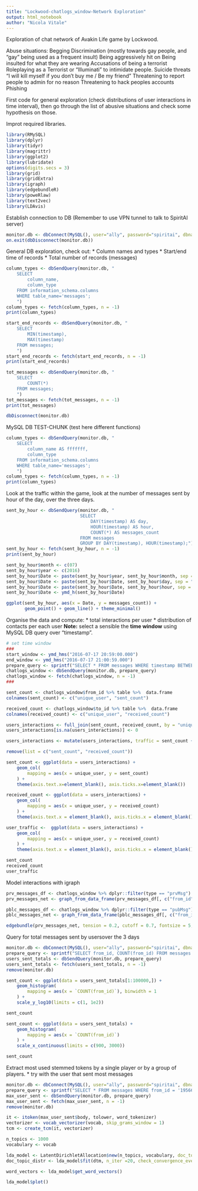 ```yaml
---
title: "Lockwood-chatlogs_window-Network Exploration"
output: html_notebook
author: "Nicola Vitale"
---
```


Exploration of chat network of Avakin Life game by Lockwood.

Abuse situations:
Begging
Discrimination  (mostly towards gay people, and "gay" being used as a frequent insult)
Being aggressively hit on
Being insulted for what they are wearing
Accusations of being a terrorist
Roleplaying as a Terrorist or "Illuminati" to intimidate people.
Suicide threats "I will kill myself if you don't buy me <item> / Be my friend"
Threatening to report people to admin for no reason
Threatening to hack peoples accounts
Phishing

First code for general exploration (check distributions of user interactions in time interval), 
then go through the list of abusive situations and check some hypothesis on those.

Improt required libraries.
```r

library(RMySQL)
library(dplyr)
library(tidyr)
library(magrittr)
library(ggplot2)
library(lubridate)
options(digits.secs = 3)
library(grid)
library(gridExtra)
library(igraph)
library(edgebundleR)
library(poweRlaw)
library(text2vec)
library(LDAvis)

```

Establish connection to DB (Remember to use VPN tunnel to talk to SpiritAI server)
```r

monitor.db <- dbConnect(MySQL(), user="ally", password="spiritai", dbname="monitor", host="freelander")
on.exit(dbDisconnect(monitor.db))

```

General DB exploration, check out:
* Column names and types
* Start/end time of records
* Total number of records (messages)
```r

column_types <- dbSendQuery(monitor.db, "
    SELECT
        column_name,
        column_type 
    FROM information_schema.columns 
    WHERE table_name='messages'; 
    ")
column_types <- fetch(column_types, n = -1)
print(column_types)

start_end_records <- dbSendQuery(monitor.db, "
    SELECT
        MIN(timestamp),
        MAX(timestamp) 
    FROM messages; 
    ")
start_end_records <- fetch(start_end_records, n = -1)
print(start_end_records)

tot_messages <- dbSendQuery(monitor.db, "
    SELECT
        COUNT(*)
    FROM messages;
    ")
tot_messages <- fetch(tot_messages, n = -1)
print(tot_messages)

dbDisconnect(monitor.db)

```

##############################################################
MySQL DB TEST-CHUNK (test here different functions)
```r

column_types <- dbSendQuery(monitor.db, "
    SELECT
        column_name AS fffffff,
        column_type 
    FROM information_schema.columns 
    WHERE table_name='messages'; 
    ")
column_types <- fetch(column_types, n = -1)
print(column_types) 


```
###############################################################

Look at the traffic within the game, look at the number of messages sent by hour of the day, over the three days.
```r

sent_by_hour <- dbSendQuery(monitor.db, "
                            SELECT
                                DAY(timestamp) AS day,
                                HOUR(timestamp) AS hour, 
                                COUNT(*) AS messages_count
                            FROM messages 
                            GROUP BY DAY(timestamp), HOUR(timestamp);")
sent_by_hour <- fetch(sent_by_hour, n = -1)
print(sent_by_hour)

```

```r
sent_by_hour$month <- c(07)
sent_by_hour$year <- c(2016)
sent_by_hour$Date <- paste(sent_by_hour$year, sent_by_hour$month, sep = "-")
sent_by_hour$Date <- paste(sent_by_hour$Date, sent_by_hour$day, sep = "-")
sent_by_hour$Date <- paste(sent_by_hour$Date, sent_by_hour$hour, sep = " ")
sent_by_hour$Date <- ymd_h(sent_by_hour$Date)

ggplot(sent_by_hour, aes(x = Date, y = messages_count)) +
       geom_point() + geom_line() + theme_minimal()
```

Organise the data and compute:
* total interactions per user
* distribution of contacts per each user
__Note:__ select a sensible the __time window__ using MySQL DB query over "timestamp".
```r

# set time window
###
start_window <- ymd_hms("2016-07-17 20:59:00.000")
end_window <- ymd_hms("2016-07-17 21:00:59.000")
prepare_query <- sprintf("SELECT * FROM messages WHERE timestamp BETWEEN '%s' AND '%s';", start_window, end_window)
chatlogs_window <- dbSendQuery(monitor.db, prepare_query)
chatlogs_window <- fetch(chatlogs_window, n = -1)
###

```

```r


sent_count <- chatlogs_window$from_id %>% table %>%  data.frame
colnames(sent_count) <- c("unique_user", "sent_count")

received_count <- chatlogs_window$to_id %>% table %>%  data.frame
colnames(received_count) <- c("unique_user", "received_count")

users_interactions <- full_join(sent_count, received_count, by = "unique_user")
users_interactions[is.na(users_interactions)] <- 0

users_interactions <- mutate(users_interactions, traffic = sent_count + received_count)

remove(list = c("sent_count", "received_count"))


```


```r

sent_count <- ggplot(data = users_interactions) +
    geom_col(
        mapping = aes(x = unique_user, y = sent_count)
    ) +
    theme(axis.text.x=element_blank(), axis.ticks.x=element_blank())

received_count <- ggplot(data = users_interactions) +
    geom_col(
        mapping = aes(x = unique_user, y = received_count)
    ) +
    theme(axis.text.x = element_blank(), axis.ticks.x = element_blank())

user_traffic <-  ggplot(data = users_interactions) +
    geom_col(
        mapping = aes(x = unique_user, y = received_count)
    ) +
    theme(axis.text.x = element_blank(), axis.ticks.x = element_blank())

sent_count
received_count
user_traffic

```

Model interactions with igraph 

```r

prv_messages_df <- chatlogs_window %>% dplyr::filter(type == "prvMsg")
prv_messages_net <- graph_from_data_frame(prv_messages_df[, c("from_id", "to_id")], directed = FALSE)

pblc_messages_df <- chatlogs_window %>% dplyr::filter(type == "pubMsg")
pblc_messages_net <- graph_from_data_frame(pblc_messages_df[, c("from_id", "to_id")], directed = FALSE)


```
```r

edgebundle(prv_messages_net, tension = 0.2, cutoff = 0.7, fontsize = 5, padding = 100, nodesize = 0.9)

```


Query for total messages sent by usersover the 3 days
```r

monitor.db <- dbConnect(MySQL(), user="ally", password="spiritai", dbname="monitor", host="freelander")
prepare_query <- sprintf("SELECT from_id, COUNT(from_id) FROM messages GROUP BY from_id;")
users_sent_totals <- dbSendQuery(monitor.db, prepare_query)
users_sent_totals <- fetch(users_sent_totals, n = -1)
remove(monitor.db)

```

```r

sent_count <- ggplot(data = users_sent_totals[1:100000,]) +
    geom_histogram(
        mapping = aes(x = `COUNT(from_id)`), binwidth = 1
    ) +
    scale_y_log10(limits = c(1, 1e2))

sent_count

```

```r

sent_count <- ggplot(data = users_sent_totals) +
    geom_histogram(
        mapping = aes(x = `COUNT(from_id)`)
    ) +
    scale_x_continuous(limits = c(900, 3000))

sent_count


```

Extract most used stemmed tokens by a single player or by a group of players.
* try with the user that sent most messages

```r

monitor.db <- dbConnect(MySQL(), user="ally", password="spiritai", dbname="monitor", host="freelander")
prepare_query <- sprintf("SELECT * FROM messages WHERE from_id = '19566268';")
max_user_sent <- dbSendQuery(monitor.db, prepare_query)
max_user_sent <- fetch(max_user_sent, n = -1)
remove(monitor.db)

```

```r

it <- itoken(max_user_sent$body, tolower, word_tokenizer)
vectorizer <- vocab_vectorizer(vocab, skip_grams_window = 1)
tcm <- create_tcm(it, vectorizer)

```
```r
n_topics <- 1000
vocabulary <- vocab

lda_model <- LatentDirichletAllocation$new(n_topics, vocabulary, doc_topic_prior = 1 / n_topics, topic_word_prior = 1 / n_topics)
doc_topic_distr <- lda_model$fit(dtm, n_iter =20, check_convergence_every_n = 5)

word_vectors <- lda_model$get_word_vectors()

```

```r
lda_model$plot()

```

